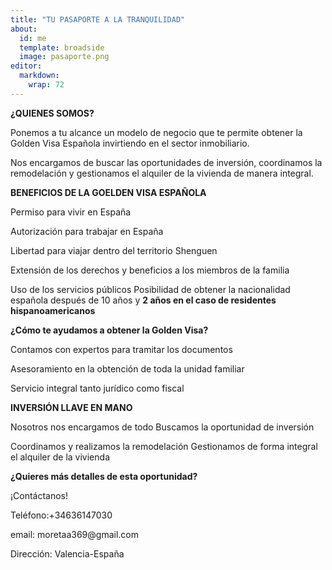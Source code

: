 ```yaml
---
title: "TU PASAPORTE A LA TRANQUILIDAD"
about:
  id: me
  template: broadside
  image: pasaporte.png
editor: 
  markdown: 
    wrap: 72
---
```


**¿QUIENES SOMOS?**

Ponemos a tu alcance un modelo de negocio que te permite obtener la
Golden Visa Española invirtiendo en el sector inmobiliario.

Nos encargamos de buscar las oportunidades de inversión, coordinamos la
remodelación y gestionamos el alquiler de la vivienda de manera
integral.

**BENEFICIOS DE LA GOELDEN VISA ESPAÑOLA**

Permiso para vivir en España

Autorización para trabajar en España

Libertad para viajar dentro del territorio Shenguen

Extensión de los derechos y beneficios a los miembros de la familia

Uso de los servicios públicos Posibilidad de obtener la nacionalidad
española después de 10 años y **2 años en el caso de residentes
hispanoamericanos**

**¿Cómo te ayudamos a obtener la Golden Visa?**

Contamos con expertos para tramitar los documentos

Asesoramiento en la obtención de toda la unidad familiar

Servicio integral tanto jurídico como fiscal

**INVERSIÓN LLAVE EN MANO**

Nosotros nos encargamos de todo Buscamos la oportunidad de inversión

Coordinamos y realizamos la remodelación Gestionamos de forma integral
el alquiler de la vivienda

**¿Quieres más detalles de esta oportunidad?**

¡Contáctanos!

Teléfono:+34636147030

email: moretaa369\@gmail.com

Dirección: Valencia-España

